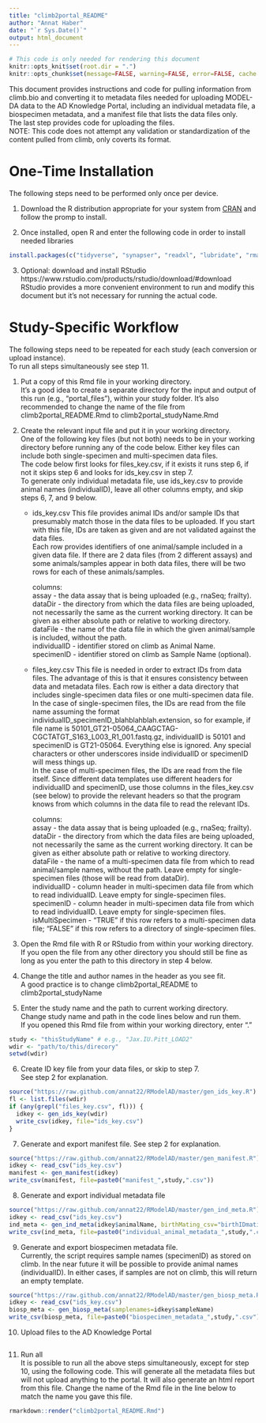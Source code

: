 ```yaml
---
title: "climb2portal_README"
author: "Annat Haber"
date: "`r Sys.Date()`"
output: html_document
---
```


```r
# This code is only needed for rendering this document
knitr::opts_knit$set(root.dir = ".")
knitr::opts_chunk$set(message=FALSE, warning=FALSE, error=FALSE, cache = FALSE, eval=FALSE)
```

This document provides instructions and code for pulling information from climb.bio and converting it to metadata files needed for uploading MODEL-DA data to the AD Knowledge Portal, including an individual metadata file, a biospecimen metadata, and a manifest file that lists the data files only.  
The last step provides code for uploading the files.    
NOTE: This code does not attempt any validation or standardization of the content pulled from climb, only coverts its format.

# One-Time Installation

The following steps need to be performed only once per device.  

1. Download the R distribution appropriate for your system from [CRAN](https://cran.r-project.org/) and follow the promp to install.

2. Once installed, open R and enter the following code in order to install needed libraries
```r
install.packages(c("tidyverse", "synapser", "readxl", "lubridate", "rmarkdown"))
```

3. Optional: download and install RStudio https://www.rstudio.com/products/rstudio/download/#download
RStudio provides a more convenient environment to run and modify this document but it's not necessary for running the actual code.

# Study-Specific Workflow

The following steps need to be repeated for each study (each conversion or upload instance).  
To run all steps simultaneously see step 11.

1. Put a copy of this Rmd file in your working directory.  
It's a good idea to create a separate directory for the input and output of this run (e.g., "portal_files"), within your study folder. It's also recommended to change the name of the file from climb2portal_README.Rmd to climb2portal_studyName.Rmd

2. Create the relevant input file and put it in your working directory.  
One of the following key files (but not both) needs to be in your working directory before running any of the code below. Either key files can include both single-specimen and multi-specimen data files.  
The code below first looks for files_key.csv, if it exists it runs step 6, if not it skips step 6 and looks for ids_key.csv in step 7.  
To generate only individual metadata file, use ids_key.csv to provide animal names (individualID), leave all other columns empty, and skip steps 6, 7, and 9 below.

      * ids_key.csv 
      This file provides animal IDs and/or sample IDs that presumably match those in the data files to be uploaded. If you start with this file, IDs are taken as given and are not validated against the data files.   
      Each row provides identifiers of one animal/sample included in a given data file. If there are 2 data files (from 2 different assays) and some animals/samples appear in both data files, there will be two rows for each of these animals/samples.  
    
        columns:  
        assay - the data assay that is being uploaded (e.g., rnaSeq; frailty).  
        dataDir - the directory from which the data files are being uploaded, not necessarily the same as the current working directory. It can be given as either absolute path or relative to working directory.  
        dataFile - the name of the data file in which the given animal/sample is included, without the path.  
        individualID - identifier stored on climb as Animal Name.  
        specimenID -   identifier stored on climb as Sample Name (optional).  
      
      * files_key.csv 
      This file is needed in order to extract IDs from data files. The advantage of this is that it ensures consistency between data and metadata files. Each row is either a data directory that includes single-specimen data files or one multi-specimen data file.  
      In the case of single-specimen files, the IDs are read from the file name assuming the format individualID_specimenID_blahblahblah.extension, so for example, if file name is 50101_GT21-05064_CAAGCTAG-CGCTATGT_S163_L003_R1_001.fastq.gz, individualID is 50101 and specimenID is GT21-05064. Everything else is ignored. Any special characters or other underscores inside individualID or specimenID will mess things up.  
      In the case of multi-specimen files, the IDs are read from the file itself. Since different data templates use different headers for individualID and specimenID, use those columns in the files_key.csv (see below) to provide the relevant headers so that the program knows from which columns in the data file to read the relevant IDs.  
      
        columns:  
        assay - the data assay that is being uploaded (e.g., rnaSeq; frailty).  
        dataDir - the directory from which the data files are being uploaded, not necessarily the same as the current working directory. It can be given as either absolute path or relative to working directory.  
        dataFile - the name of a multi-specimen data file from which to read animal/sample names, without the path.   Leave empty for single-specimen files (those will be read from dataDir).  
        individualID - column header in multi-specimen data file from which to read individualID. Leave empty for single-specimen files.  
        specimenID - column header in multi-specimen data file from which to read individualID. Leave empty for single-specimen files.  
        isMultiSpecimen - "TRUE" if this row refers to a multi-specimen data file; "FALSE" if this row refers to a directory of single-specimen files.  
                
3. Open the Rmd file with R or RStudio from within your working directory.  
If you open the file from any other directory you should still be fine as long as you enter the path to this directory in step 4 below.

4. Change the title and author names in the header as you see fit.  
A good practice is to change climb2portal_README to climb2portal_studyName

5. Enter the study name and the path to current working directory.    
Change study name and path in the code lines below and run them.  
If you opened this Rmd file from within your working directory, enter "."
```r
study <- "thisStudyName" # e.g., "Jax.IU.Pitt_LOAD2"
wdir <- "path/to/this/direcory"
setwd(wdir)
```

6. Create ID key file from your data files, or skip to step 7.  
See step 2 for explanation.
```r
source("https://raw.github.com/annat22/RModelAD/master/gen_ids_key.R")
fl <- list.files(wdir)
if (any(grepl("files_key.csv", fl))) {
  idkey <- gen_ids_key(wdir)
  write_csv(idkey, file="ids_key.csv")
}
```

7. Generate and export manifest file.
See step 2 for explanation.
```r
source("https://raw.github.com/annat22/RModelAD/master/gen_manifest.R")
idkey <- read_csv("ids_key.csv")
manifest <- gen_manifest(idkey)
write_csv(manifest, file=paste0("manifest_",study,".csv"))
```

8. Generate and export individual metadata file
```r
source("https://raw.github.com/annat22/RModelAD/master/gen_ind_meta.R")
idkey <- read_csv("ids_key.csv")
ind_meta <- gen_ind_meta(idkey$animalName, birthMating_csv="birthIDmatingID.csv")
write_csv(ind_meta, file=paste0("individual_animal_metadata_",study,".csv"))
```

9. Generate and export biospecimen metadata file.  
Currently, the script requires sample names (specimenID) as stored on climb. In the near future it will be possible to provide animal names (individualID). In either cases, if samples are not on climb, this will return an empty template.
```r
source("https://raw.github.com/annat22/RModelAD/master/gen_biosp_meta.R")
idkey <- read_csv("ids_key.csv")
biosp_meta <- gen_biosp_meta(samplenames=idkey$sampleName)
write_csv(biosp_meta, file=paste0("biospecimen_metadata_",study,".csv"))
```

10. Upload files to the AD Knowledge Portal
```r
```

11. Run all  
It is possible to run all the above steps simultaneously, except for step 10, using the following code. 
This will generate all the metadata files but will not upload anything to the portal. It will also generate an html report from this file.
Change the name of the Rmd file in the line below to match the name you gave this file.
```r
rmarkdown::render("climb2portal_README.Rmd")
```

